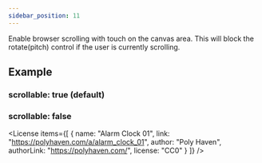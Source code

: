 ```yaml
---
sidebar_position: 11
---
```



<OptionDescriptor type="boolean" defaultVal="true" />

Enable browser scrolling with touch on the canvas area.
This will block the rotate(pitch) control if the user is currently scrolling.

## Example
### scrollable: true (default)
<View3D
  src="/egjs-view3d/model/draco/alarm.glb"
  scrollable={true}
  showExampleCode />

### scrollable: false
<View3D
  src="/egjs-view3d/model/draco/alarm.glb"
  scrollable={false}
  showExampleCode />

<License items={[
  {
    name: "Alarm Clock 01",
    link: "https://polyhaven.com/a/alarm_clock_01",
    author: "Poly Haven",
    authorLink: "https://polyhaven.com/",
    license: "CC0"
  }
]} />
